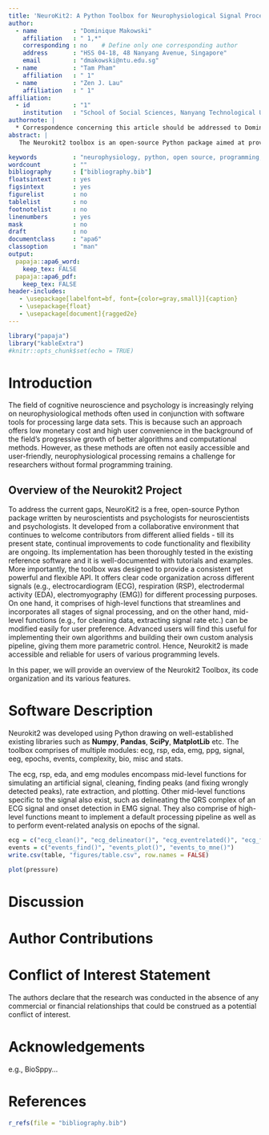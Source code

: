 ```yaml
---
title: 'NeuroKit2: A Python Toolbox for Neurophysiological Signal Processing'
author: 
  - name          : "Dominique Makowski"
    affiliation   : " 1,*"
    corresponding : no    # Define only one corresponding author
    address       : "HSS 04-18, 48 Nanyang Avenue, Singapore"
    email         : "dmakowski@ntu.edu.sg"
  - name          : "Tam Pham"
    affiliation   : " 1"
  - name          : "Zen J. Lau"
    affiliation   : " 1"
affiliation:
  - id            : "1"
    institution   : "School of Social Sciences, Nanyang Technological University, Singapore"
authornote: |
  * Correspondence concerning this article should be addressed to Dominique Makowski (HSS 04-18, 48 Nanyang Avenue, Singapore; dmakowski@ntu.edu.sg).
abstract: |
   The Neurokit2 toolbox is an open-source Python package aimed at providing users with comprehensive and flexible functionality in neurophysiological signal processing. It developed from a collaborative project aimed at offering programming ease for both novice and advanced users to perform elaborate analyses of electrocardiogram (ECG), respiratory (RSP), electrodermal activity (EDA), and electromyography (EMG) data. It comprises of a consistent set of user-friendly, high-level functions that implements an all-in-one cleaning, preprocessing, and processing pipeline with sensible defaults. At the same time, greater flexibility and parametric control can be achieved by using Neurokit2's mid-level functions to build a custom analysis pipeline. [talk about novelty?]

keywords          : "neurophysiology, python, open source, programming, signal processing, ECG, EDA, EMG, RSP"
wordcount         : ""
bibliography      : ["bibliography.bib"]
floatsintext      : yes
figsintext        : yes
figurelist        : no
tablelist         : no
footnotelist      : no
linenumbers       : yes
mask              : no
draft             : no
documentclass     : "apa6"
classoption       : "man"
output: 
  papaja::apa6_word:
    keep_tex: FALSE
  papaja::apa6_pdf:
    keep_tex: FALSE
header-includes:
   - \usepackage[labelfont=bf, font={color=gray,small}]{caption}
   - \usepackage{float}
   - \usepackage[document]{ragged2e}
---
```


\justify

```r
library("papaja")
library("kableExtra")
#knitr::opts_chunk$set(echo = TRUE)
```

# Introduction

The field of cognitive neuroscience and psychology is increasingly relying on neurophysiological methods often used in conjunction with software tools for processing large data sets. This is because such an approach offers low monetary cost and high user convenience in the background of the field's progressive growth of better algorithms and computational methods. However, as these methods are often not easily accessible and user-friendly, neurophysiological processing remains a challenge for researchers without formal programming training.

## Overview of the Neurokit2 Project

To address the current gaps, NeuroKit2 is a free, open-source Python package written by neuroscientists and psychologists for neuroscientists and psychologists. It developed from a collaborative environment that continues to welcome contributors from different allied fields - till its present state, continual improvements to code functionality and flexibility are ongoing. Its implementation has been thoroughly tested in the existing reference software and it is well-documented with tutorials and examples. More importantly, the toolbox was designed to provide a consistent yet powerful and flexible API. It offers clear code organization across different signals (e.g., electrocardiogram (ECG), respiration (RSP), electrodermal activity (EDA), electromyography (EMG)) for different processing purposes. On one hand, it comprises of high-level functions that streamlines and incorporates all stages of signal processing, and on the other hand, mid-level functions (e.g., for cleaning data, extracting signal rate etc.) can be modified easily for user preference. Advanced users will find this useful for implementing their own algorithms and building their own custom analysis pipeline, giving them more parametric control. Hence, Neurokit2 is made accessible and reliable for users of various programming levels.

In this paper, we will provide an overview of the Neurokit2 Toolbox, its code organization and its various features.




# Software Description

Neurokit2 was developed using Python drawing on well-established existing libraries such as **Numpy**, **Pandas**, **SciPy**, **MatplotLib** etc. The toolbox comprises of multiple modules: ecg, rsp, eda, emg, ppg, signal, eeg, epochs, events, complexity, bio, misc and stats.

The ecg, rsp, eda, and emg modules encompass mid-level functions for simulating an artificial signal, cleaning, finding peaks (and fixing wrongly detected peaks), rate extraction, and plotting. Other mid-level functions specific to the signal also exist, such as delineating the QRS complex of an ECG signal and onset detection in EMG signal. They also comprise of high-level functions meant to implement a default processing pipeline as well as to perform event-related analysis on epochs of the signal. 


```r
ecg = c("ecg_clean()", "ecg_delineator()", "ecg_eventrelated()", "ecg_findpeaks()", "ecg_findpeaks()", "ecg_fixpeaks()", "ecg_peaks()", "ecg_plot()", "ecg_process()", "ecg_rate()", "ecg_rate()", "ecg_rsp()", "ecg_simulate()")
events = c("events_find()", "events_plot()", "events_to_mne()")
write.csv(table, "figures/table.csv", row.names = FALSE)
```




```r
plot(pressure)
```

# Discussion

<!-- End -->

# Author Contributions


# Conflict of Interest Statement

The authors declare that the research was conducted in the absence of any commercial or financial relationships that could be construed as a potential conflict of interest.

# Acknowledgements

e.g., BioSppy...

\newpage

# References
```r
r_refs(file = "bibliography.bib")
```

\begingroup
\setlength{\parindent}{-0.5in}
\setlength{\leftskip}{0.5in}

<div id = "refs"></div>
\endgroup